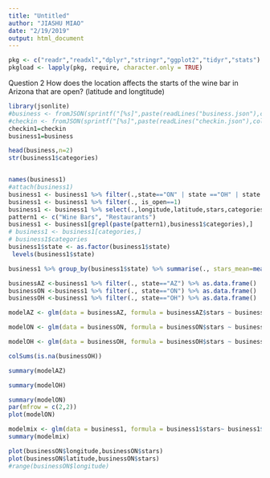 ```yaml
---
title: "Untitled"
author: "JIASHU MIAO"
date: "2/19/2019"
output: html_document
---
```

```r
pkg <- c("readr","readxl","dplyr","stringr","ggplot2","tidyr","stats")
pkgload <- lapply(pkg, require, character.only = TRUE)
```



Question 2 
How does the location affects the starts of the wine bar in Arizona that are open?
(latitude and longtitude)
```r
library(jsonlite)
#business <- fromJSON(sprintf("[%s]",paste(readLines("business.json"),collapse = ",")),flatten = TRUE)
#checkin <- fromJSON(sprintf("[%s]",paste(readLines("checkin.json"),collapse = ",")),flatten = TRUE)
checkin1=checkin
business1=business
```

```r
head(business,n=2)
str(business1$categories)
```

```r

```

```r
names(business1)
#attach(business1)
business1 <- business1 %>% filter(.,state=="ON" | state =="OH" | state =="AZ")
business1 <- business1 %>% filter(., is_open==1)
business1 <- business1 %>% select(.,longitude,latitude,stars,categories,state)
pattern1 <- c("Wine Bars", "Restaurants")
business1 <- business1[grepl(paste(pattern1),business1$categories),]
# business1 <- business1[categories,]
# business1$categories
business1$state <- as.factor(business1$state)
 levels(business1$state)
```

```r

business1 %>% group_by(business1$state) %>% summarise(., stars_mean=mean(stars))

businessAZ <-business1 %>% filter(., state=="AZ") %>% as.data.frame()
businessON <-business1 %>% filter(., state=="ON") %>% as.data.frame()
businessOH <-business1 %>% filter(., state=="OH") %>% as.data.frame()

modelAZ <- glm(data = businessAZ, formula = businessAZ$stars ~ businessAZ$longitude + businessAZ$latitude )

modelON <- glm(data = businessON, formula = businessON$stars ~ businessON$longitude + businessON$latitude )

modelOH <- glm(data = businessOH, formula = businessOH$stars ~ businessOH$longitude + businessOH$latitude )

colSums(is.na(businessOH))
```
```r
summary(modelAZ)


```
```r
summary(modelOH)
```
```r
summary(modelON)
par(mfrow = c(2,2))
plot(modelON)

```

```r
modelmix <- glm(data = business1, formula = business1$stars~ business1$longitude+business1$latitude)
summary(modelmix)

```
```r
plot(businessON$longitude,businessON$stars)
plot(businessON$latitude,businessON$stars)
#range(businessON$longitude)
```












